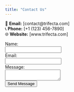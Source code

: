 ```yaml
---
title: "Contact Us"
---
```


📧 **Email:** [contact@trifecta.com]  
📞 **Phone:** [+1 (123) 456-7890]  
🌐 **Website:** [www.trifecta.com]  

<form>
  <label for="name">Name:</label><br>
  <input type="text" id="name" name="name"><br>
  <label for="email">Email:</label><br>
  <input type="email" id="email" name="email"><br>
  <label for="message">Message:</label><br>
  <textarea id="message" name="message"></textarea><br>
  <input type="submit" value="Send Message">
</form>

